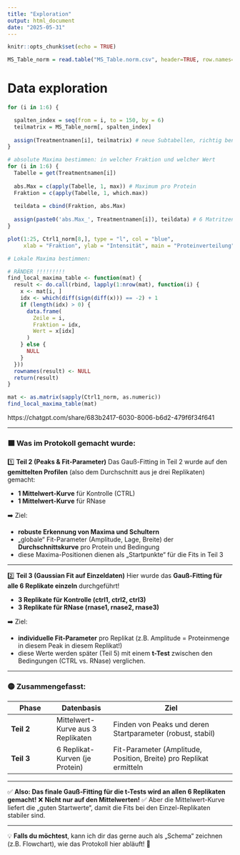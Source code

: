 ```yaml
---
title: "Exploration"
output: html_document
date: "2025-05-31"
---
```


```r
knitr::opts_chunk$set(echo = TRUE)
```


```r
MS_Table_norm = read.table("MS_Table.norm.csv", header=TRUE, row.names=1, sep = ",")
```

# Data exploration
```r
for (i in 1:6) {

  spalten_index = seq(from = i, to = 150, by = 6) 
  teilmatrix = MS_Table_norm[, spalten_index]
  
  assign(Treatmentnamen[i], teilmatrix) # neue Subtabellen, richtig benannt
}
```

```r
# absolute Maxima bestimmen: in welcher Fraktion und welcher Wert
for (i in 1:6) {
  Tabelle = get(Treatmentnamen[i])
  
  abs.Max = c(apply(Tabelle, 1, max)) # Maximum pro Protein
  Fraktion = c(apply(Tabelle, 1, which.max))
  
  teildata = cbind(Fraktion, abs.Max)
  
  assign(paste0('abs.Max_', Treatmentnamen[i]), teildata) # 6 Matritzen mit Maxima-Werten in zugehöriger Funktion
}

```

```r
plot(1:25, Ctrl1_norm[8,], type = "l", col = "blue",
     xlab = "Fraktion", ylab = "Intensität", main = "Proteinverteilung")

```

```r
# Lokale Maxima bestimmen:

# RÄNDER !!!!!!!!!
find_local_maxima_table <- function(mat) {
  result <- do.call(rbind, lapply(1:nrow(mat), function(i) {
    x <- mat[i, ]
    idx <- which(diff(sign(diff(x))) == -2) + 1
    if (length(idx) > 0) {
      data.frame(
        Zeile = i,
        Fraktion = idx,
        Wert = x[idx]
      )
    } else {
      NULL
    }
  }))
  rownames(result) <- NULL
  return(result)
}

mat <- as.matrix(sapply(Ctrl1_norm, as.numeric))
find_local_maxima_table(mat)
```

https://chatgpt.com/share/683b2417-6030-8006-b6d2-479f6f34f641

------------------------------------------------------------------------

### 🟩 **Was im Protokoll gemacht wurde:**

1️⃣ **Teil 2 (Peaks & Fit-Parameter)** Das Gauß-Fitting in Teil 2 wurde auf den **gemittelten Profilen** (also dem Durchschnitt aus je drei Replikaten) gemacht:

-   **1 Mittelwert-Kurve** für Kontrolle (CTRL)
-   **1 Mittelwert-Kurve** für RNase

➡️ Ziel:

-   **robuste Erkennung von Maxima und Schultern**
-   „globale“ Fit-Parameter (Amplitude, Lage, Breite) der **Durchschnittskurve** pro Protein und Bedingung
-   diese Maxima-Positionen dienen als „Startpunkte“ für die Fits in Teil 3

------------------------------------------------------------------------

2️⃣ **Teil 3 (Gaussian Fit auf Einzeldaten)** Hier wurde das **Gauß-Fitting für alle 6 Replikate einzeln** durchgeführt!

-   **3 Replikate für Kontrolle (ctrl1, ctrl2, ctrl3)**
-   **3 Replikate für RNase (rnase1, rnase2, rnase3)**

➡️ Ziel:

-   **individuelle Fit-Parameter** pro Replikat (z.B. Amplitude = Proteinmenge in diesem Peak in diesem Replikat!)
-   diese Werte werden später (Teil 5) mit einem **t-Test** zwischen den Bedingungen (CTRL vs. RNase) verglichen.

------------------------------------------------------------------------

### 🟡 **Zusammengefasst:**

| Phase | Datenbasis | Ziel |
|---------------|------------------|---------------------------------------|
| **Teil 2** | Mittelwert-Kurve aus 3 Replikaten | Finden von Peaks und deren Startparameter (robust, stabil) |
| **Teil 3** | 6 Replikat-Kurven (je Protein) | Fit-Parameter (Amplitude, Position, Breite) pro Replikat ermitteln |

------------------------------------------------------------------------

✅ **Also: Das finale Gauß-Fitting für die t-Tests wird an allen 6 Replikaten gemacht!** ❌ **Nicht nur auf den Mittelwerten!** ✅ Aber die Mittelwert-Kurve liefert die „guten Startwerte“, damit die Fits bei den Einzel-Replikaten stabiler sind.

------------------------------------------------------------------------

💡 **Falls du möchtest**, kann ich dir das gerne auch als „Schema“ zeichnen (z.B. Flowchart), wie das Protokoll hier abläuft! 🚀
